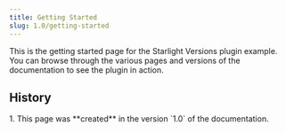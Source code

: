 ```yaml
---
title: Getting Started
slug: 1.0/getting-started
---
```


This is the getting started page for the Starlight Versions plugin example.
You can browse through the various pages and versions of the documentation to see the plugin in action.

## History


<Steps>
  1. This page was **created** in the version `1.0` of the documentation.
</Steps>
